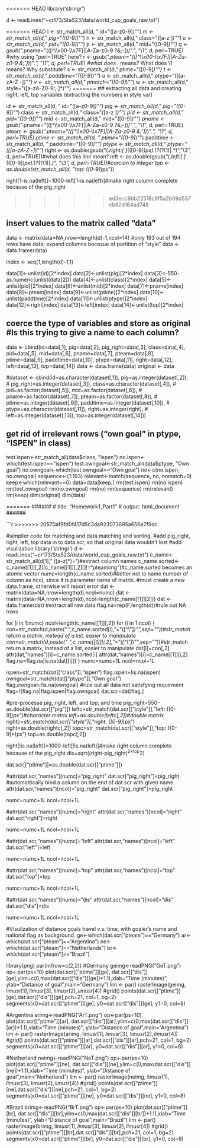 <<<<<<< HEAD
library('stringr')

d <- readLines("~cr173/Sta523/data/world_cup_goals_raw.txt")

<<<<<<< HEAD
l <- str_match_all(d, " id=\"([a-z0-9]*)\"")
m <- str_match_all(d, " pig=\"([0-9]*)\"")
n <- str_match_all(d, " class=\"([a-z ]*)\"")
o <- str_match_all(d, " pid=\"([0-9]*)\"")
p <- str_match_all(d, " mid=\"([0-9]*)\"")
q <- gsub(".*pname=\"(([^\\x00-\\x7F]|[A-Za-z0-9 ?&;-])*)\".*", "\\1", d, perl=TRUE) #why using "perl=TRUE" here?
r <- gsub(".*pteam=\"(([^\\x00-\\x7F]|[A-Za-z0-9 &;'])*)\".*", "\\1", d, perl=TRUE) #what does .* means? What does \\1 means? Why substitute?
s <- str_match_all(d, " ptime=\"([0-9]*)\"")
t <- str_match_all(d, " paddtime=\"([0-9]*)\"")
u <- str_match_all(d, " ptype=\"([[a-zA-Z -]*)\"")
v <- str_match_all(d, " pmatch=\"([0-9]*)\"")
w <- str_match_all(d, " style=\"([a-zA-Z0-9:; ]*)\"")
=======
## extracting all data and creating right, left, top variables (extracting the numbers in style var)

id <- str_match_all(d, " id=\"([a-z0-9]*)\"")
pig <- str_match_all(d, " pig=\"([0-9]*)\"")
class <- str_match_all(d, " class=\"([a-z ]*)\"")
pid <- str_match_all(d, " pid=\"([0-9]*)\"")
mid <- str_match_all(d, " mid=\"([0-9]*)\"")
pname <- gsub(".*pname=\"(([^\\x00-\\x7F]|[A-Za-z0-9 ?&;-])*)\".*", "\\1", d, perl=TRUE)
pteam <- gsub(".*pteam=\"(([^\\x00-\\x7F]|[A-Za-z0-9 &;'])*)\".*", "\\1", d, perl=TRUE)
ptime <- str_match_all(d, " ptime=\"([0-9]*)\"")
paddtime <- str_match_all(d, " paddtime=\"([0-9]*)\"")
ptype <- str_match_all(d, " ptype=\"([[a-zA-Z -]*)\"")
right <- as.double(gsub("(.*right:[ ]*(([0-9]*)px).*)?(?(1)|.*)", "\\3", d, perl=TRUE))#what does this line mean?
left <- as.double(gsub("(.*left:[ ]*(([0-9]*)px).*)?(?(1)|.*)", "\\3", d, perl=TRUE))#corcion to integer
top <- as.double(str_match_all(d, "top: ([0-9]*)px"))

right[1-is.na(left)]=1000-left[1-is.na(left)]#make right column complete because of the pig_right

>>>>>>> ed3ecc9bb22518c9f5a2b09d537cb82d164ad748

## insert values to the matrix called "data"

data <- matrix(data=NA,nrow=length(d)-1,ncol=14)
#only 193 out of 194 rows have data; expand columns becasue of partition of "style"
data <- data.frame(data)

index <- seq(1,length(d)-1,1)

data[1]<-unlist(id)[2*index]
data[2]<-unlist(pig)[2*index]
data[3]<-550-as.numeric(unlist(data[2]))
data[4]<-unlist(class)[2*index]
data[5]<-unlist(pid)[2*index]
data[6]<-unlist(mid)[2*index]
data[7]<-pname[index]
data[8]<-pteam[index]
data[9]<-unlist(ptime)[2*index]
data[10]<-unlist(paddtime)[2*index]
data[11]<-unlist(ptype)[2*index]  
data[12]<-right[index]
data[13]<-left[index]
data[14]<-unlist(top)[2*index]


## coerce the type of variables and store as original #Is this trying to give a name to each column?

data <- cbind(id=data[,1], pig=data[,2], pig_right=data[,3], class=data[,4], pid=data[,5], mid=data[,6], pname=data[,7], pteam=data[,8], ptime=data[,9], paddtime=data[,10], ptype=data[,11], right=data[,12], left=data[,13], top=data[,14])
data <- data.frame(data)
original <- data

#dataset <- cbind(id=as.character(dataset[,1]), pig=as.integer(dataset[,2]), 
#           pig_right=as.integer(dataset[,3]), class=as.character(dataset[,4]), 
#           pid=as.factor(dataset[,5]), mid=as.factor(dataset[,6]), 
#           pname=as.factor(dataset[,7]), pteam=as.factor(dataset[,8]), 
#           ptime=as.integer(dataset[,9]), paddtime=as.integer(dataset[,10]), 
#           ptype=as.character(dataset[,11]), right=as.integer(right), 
#           left=as.integer(dataset[,13]), top=as.integer(dataset[,14]))

## get rid of irrelevant rows ("own goal" in ptype, "ISPEN" in class)

test.ispen<-str_match_all(data$class, "ispen")
no.ispen<-which(test.ispen=="ispen")
test.owngoal<-str_match_all(data$ptype, "Own goal")
no.owngoal<-which(test.owngoal=="Own goal")
no<-c(no.ispen, no.owngoal)
sequence<-(1:193)
relevant<-match(sequence, no, nomatch=0)
keep<-which(relevant==0)
data=data[keep,]
rm(test.ispen)
rm(no.ispen)
rm(test.owngoal)
rm(no.owngoal)
rm(no)
rm(sequence)
rm(relevant)
rm(keep)
dim(original)
dim(data)


=======
######
# title: "Homework1_Part1"
# output: html_document
######

```r
>>>>>>> 20570af9fd0f417d5c3da923073695a656a7f9dc

#simplier code for matching and data matching and sorting.
#add pig_right, right, left, top data in to data.scr, so that original data wouldn't lost
#add visulization
library('stringr')
d <- readLines("~cr173/Sta523/data/world_cup_goals_raw.txt")
c_name<-str_match_all(d[1]," ([a-z]*)=")#extract column names
c_name.sorted<-c_name[[1]][,2][c_name[[1]][,2][]!="pteamimg"]#c_name.sorted becomes an atomic vector
numc=length(c_name.sorted)#better not to name number of column as ncol, since it is parameter name of matrix. 
#must create a new data.frame, otherwise will report error
dat <- matrix(data=NA,nrow=length(d),ncol=numc)
dat <- matrix(data=NA,nrow=length(d),ncol=length(c_name[[1]][2]))
dat <- data.frame(dat)
#extract all raw data
flag.na=rep(F,length(d))#rule out NA rows

for (i in 1:numc)
ncol=length(c_name[[1]][,2])
for (i in 1:ncol)
  {
  con=str_match(d,paste(" ",c_name.sorted[i],"=\"([^\"]*)\"",sep=""))#str_match return a matrix, instead of a list, easier to manipulate
  con=str_match(d,paste(" ",c_name[[1]][i,2],"=\"([^\"]*)\"",sep=""))#str_match return a matrix, instead of a list, easier to manipulate
  dat[i]=con[,2]
  attr(dat,"names")[i]=c_name.sorted[i]
  attr(dat,"names")[i]=c_name[[1]][i,2]
  flag.na=flag.na|is.na(dat[[i]])
  }
numc=numc+1L
ncol=ncol+1L

ispen=str_match(dat[["class"]],"ispen")
flag.ispen=!is.na(ispen)
owngoal=str_match(dat[["ptype"]],"Own goal")
flag.owngoal=!is.na(owngoal)
#rule out all data not satisfying requirment
flag=!(flag.na|flag.ispen|flag.owngoal)
dat.scr=dat[flag,]

#pre-processe pig, right, left, and top; and time
pig_right=550-as.double(dat.scr[["pig"]])
leftc=str_match(dat.scr[["style"]],"left: ([0-9]*)px")#character matrix
left=as.double(leftc[,2])#double matrix
rightc=str_match(dat.scr[["style"]],"right: ([0-9]*)px")
right=as.double(rightc[,2])
topc=str_match(dat.scr[["style"]],"top: ([0-9]*)px")
top=as.double(topc[,2])

right[!is.na(left)]=1000-left[!is.na(left)]#make right column complete because of the pig_right
dis=sqrt((right-pig_right)^2+top^2)

dat.scr[["ptime"]]=as.double(dat.scr[["ptime"]])

#attr(dat.scr,"names")[numc]="pig_right"
dat.scr["pig_right"]=pig_right #automattically bind a column on the end of dat.scr with given name.
attr(dat.scr,"names")[ncol]="pig_right"
dat.scr["pig_right"]=pig_right

numc=numc+1L 
ncol=ncol+1L 

#attr(dat.scr,"names")[numc]="right"
attr(dat.scr,"names")[ncol]="right"
dat.scr["right"]=right

numc=numc+1L
ncol=ncol+1L

#attr(dat.scr,"names")[numc]="left"
attr(dat.scr,"names")[ncol]="left"
dat.scr["left"]=left

numc=numc+1L
ncol=ncol+1L

#attr(dat.scr,"names")[numc]="top"
attr(dat.scr,"names")[ncol]="top"
dat.scr["top"]=top

numc=numc+1L
ncol=ncol+1L

#attr(dat.scr,"names")[numc]="dis"
attr(dat.scr,"names")[ncol]="dis"
dat.scr["dis"]=dis

numc=numc+1L
ncol=ncol+1L

#Visulization of distance goals travel v.s. time, with goaler's name and national flag as background.
ge<-which(dat.scr["pteam"]=="Germany")
ar<-which(dat.scr["pteam"]=="Argentina")
ne<-which(dat.scr["pteam"]=="Netherlands")
br<-which(dat.scr["pteam"]=="Brazil")

library(png)
par(mfrow=c(2,2))
#Germany
geimg<-readPNG("GeT.png")
op<-par(ps=10)
plot(dat.scr[["ptime"]][ge], dat.scr[["dis"]][ge],ylim=c(0,max(dat.scr[["dis"]][ge])*1.1),xlab="Time (minutes)", ylab="Distance of goal",main="Germany")
lim <- par()
rasterImage(geimg, lim$usr[1], lim$usr[3], lim$usr[2], lim$usr[4])
#grid()
points(dat.scr[["ptime"]][ge],dat.scr[["dis"]][ge],pch=21, col=1, bg=2)
segments(x0=dat.scr[["ptime"]][ge], y0=dat.scr[["dis"]][ge], y1=0, col=8)

#Argentina
arimg<-readPNG("ArT.png")
op<-par(ps=10)
plot(dat.scr[["ptime"]][ar], dat.scr[["dis"]][ar],ylim=c(0,max(dat.scr[["dis"]][ar])*1.1),xlab="Time (minutes)", ylab="Distance of goal",main="Argentina")
lim <- par()
rasterImage(arimg, lim$usr[1], lim$usr[3], lim$usr[2], lim$usr[4])
#grid()
points(dat.scr[["ptime"]][ar],dat.scr[["dis"]][ar],pch=21, col=1, bg=2)
segments(x0=dat.scr[["ptime"]][ar], y0=dat.scr[["dis"]][ar], y1=0, col=8)

#Netherland
neimg<-readPNG("NeT.png")
op<-par(ps=10)
plot(dat.scr[["ptime"]][ne], dat.scr[["dis"]][ne],ylim=c(0,max(dat.scr[["dis"]][ne])*1.1),xlab="Time (minutes)", ylab="Distance of goal",main="Netherland")
lim <- par()
rasterImage(neimg, lim$usr[1], lim$usr[3], lim$usr[2], lim$usr[4])
#grid()
points(dat.scr[["ptime"]][ne],dat.scr[["dis"]][ne],pch=21, col=1, bg=2)
segments(x0=dat.scr[["ptime"]][ne], y0=dat.scr[["dis"]][ne], y1=0, col=8)

#Brazil
brimg<-readPNG("BrT.png")
op<-par(ps=10)
plot(dat.scr[["ptime"]][br], dat.scr[["dis"]][br],ylim=c(0,max(dat.scr[["dis"]][br])*1.1),xlab="Time (minutes)", ylab="Distance of goal",main="Brazil")
lim <- par()
rasterImage(brimg, lim$usr[1], lim$usr[3], lim$usr[2], lim$usr[4])
#grid()
points(dat.scr[["ptime"]][br],dat.scr[["dis"]][br],pch=21, col=1, bg=2)
segments(x0=dat.scr[["ptime"]][br], y0=dat.scr[["dis"]][br], y1=0, col=8)
